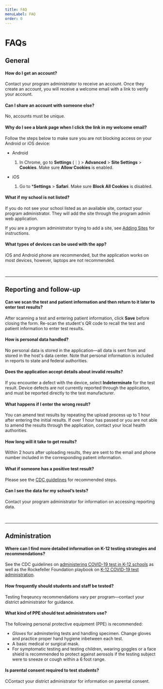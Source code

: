 ```yaml
---
title: FAQ
menuLabel: FAQ
order: 0
---
```


# FAQs

## General

#### How do I get an account?

Contact your program administrator to receive an account. Once they create an account, you will receive a welcome email with a link to verify your account.

#### Can I share an account with someone else?

No, accounts must be unique.

#### Why do I see a blank page when I click the link in my welcome email?

Follow the steps below to make sure you are not blocking access on your Android or iOS device:

* Android

    1. In Chrome, go to **Settings** (⋮) > **Advanced** > **Site Settings** > **Cookies**.  Make sure **Allow Cookies** is enabled.

* iOS

    1. Go to ***Settings** > **Safari**. Make sure **Block All Cookies** is disabled.

#### What if my school is not listed?

If you do not see your school listed as an available site, contact your program administrator. They will add the site through the program admin web application.

If you are a program administrator trying to add a site, see [Adding Sites](/us/program-admin#adding-sites) for instructions.

#### What types of devices can be used with the app?

iOS and Android phone are recommended, but the application works on most devices, however, laptops are not recommended.

<br>

---

## Reporting and follow-up

#### Can we scan the test and patient information and then return to it later to enter test results?

After scanning a test and entering patient information, click **Save** before closing the form. Re-scan the student's QR code to recall the test and patient information to enter test results.

#### How is personal data handled?

No personal data is stored in the application&mdash;all data is sent from and stored in the host's data center. Note that personal information is included in reports to state and federal authorities.

#### Does the application accept details about invalid results?

If you encounter a defect with the device, select **Indeterminate** for the test result. Device defects are not currently reported through the application, and must be reported directly to the test manufacturer.

#### What happens if I enter the wrong result?

You can amend test results by repeating the upload process up to 1 hour after entering the initial results. If over 1 hour has passed or you are not able to amend the results through the application, contact your local health authorities.

#### How long will it take to get results?

Within 2 hours after uploading results, they are sent to the email and phone number included in the corresponding patient information.

#### What if someone has a positive test result?

Please see the [CDC guidelines](https://www.cdc.gov/coronavirus/2019-ncov/if-you-are-sick/end-home-isolation.html) for recommended steps.

#### Can I see the data for my school’s tests?

Contact your program administrator for information on accessing reporting data.

<br>

---

## Administration

#### Where can I find more detailed information on K-12 testing strategies and recommendations?

See the CDC guidelines on [administering COVID-19 test in K-12 schools](https://www.cdc.gov/coronavirus/2019-ncov/if-you-are-sick/end-home-isolation.html) as well as the Rockefeller Foundation playbook on [K-12 COVID-19 test administration](https://www.rockefellerfoundation.org/wp-content/uploads/2021/02/The-RockefellerFoundation-Covid-19-K-12-Testing-Playbook-for-Educators-and-Leaders.pdf).

#### How frequently should students and staff be tested?

Testing freqeuncy recommendations vary per program&mdash;contact your district administrator for guidance.

#### What kind of PPE should test administrators use?

The following personal protective equipment (PPE) is recommended:

* _Gloves_ for adminstering tests and handling specimen. Change gloves and practice proper hand hygiene inbetween each test.
* A basic medical or surgical mask.
* For symptomatic testing and testing children, wearing goggles or a face shield is recommended to protect against aerosols if the testing subject were to sneeze or cough within a 6 foot range.

#### Is  parental consent required to test students?

CContact your district administrator for information on parental consent.
